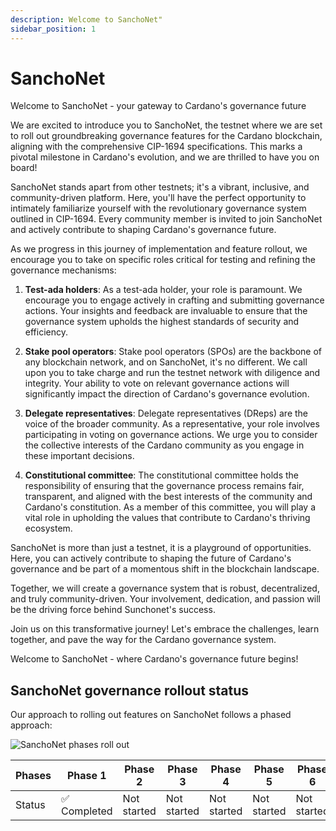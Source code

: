 ```yaml
---
description: Welcome to SanchoNet"
sidebar_position: 1
---
```


# SanchoNet

Welcome to SanchoNet - your gateway to Cardano's governance future

We are excited to introduce you to SanchoNet, the testnet where we are set to roll out groundbreaking governance features for the Cardano blockchain, aligning with the comprehensive CIP-1694 specifications. This marks a pivotal milestone in Cardano's evolution, and we are thrilled to have you on board!

SanchoNet stands apart from other testnets; it's a vibrant, inclusive, and community-driven platform. Here, you'll have the perfect opportunity to intimately familiarize yourself with the revolutionary governance system outlined in CIP-1694. Every community member is invited to join SanchoNet and actively contribute to shaping Cardano's governance future.

As we progress in this journey of implementation and feature rollout, we encourage you to take on specific roles critical for testing and refining the governance mechanisms:

1. **Test-ada holders**:
As a test-ada holder, your role is paramount. We encourage you to engage actively in crafting and submitting governance actions. Your insights and feedback are invaluable to ensure that the governance system upholds the highest standards of security and efficiency.

2. **Stake pool operators**:
Stake pool operators (SPOs) are the backbone of any blockchain network, and on SanchoNet, it's no different. We call upon you to take charge and run the testnet network with diligence and integrity. Your ability to vote on relevant governance actions will significantly impact the direction of Cardano's governance evolution.

3. **Delegate representatives**:
Delegate representatives (DReps) are the voice of the broader community. As a representative, your role involves participating in voting on governance actions. We urge you to consider the collective interests of the Cardano community as you engage in these important decisions.

4. **Constitutional committee**:
The constitutional committee holds the responsibility of ensuring that the governance process remains fair, transparent, and aligned with the best interests of the community and Cardano's constitution. As a member of this committee, you will play a vital role in upholding the values that contribute to Cardano's thriving ecosystem.

SanchoNet is more than just a testnet, it is a playground of opportunities. Here, you can actively contribute to shaping the future of Cardano's governance and be part of a momentous shift in the blockchain landscape.

Together, we will create a governance system that is robust, decentralized, and truly community-driven. Your involvement, dedication, and passion will be the driving force behind Sunchonet's success.

Join us on this transformative journey! Let's embrace the challenges, learn together, and pave the way for the Cardano governance system.

Welcome to SanchoNet - where Cardano's governance future begins!

## SanchoNet governance rollout status

Our approach to rolling out features on SanchoNet follows a phased approach: 

![SanchoNet phases roll out](@site/static/img/sanchonetphase1complete.png)

| Phases  | Phase 1     | Phase 2     | Phase 3     | Phase 4     | Phase 5     | Phase 6     |
|---------|-------------|-------------|-------------|-------------|-------------|-------------|
| Status  | :white_check_mark: Completed   | Not started | Not started | Not started | Not started | Not started |
